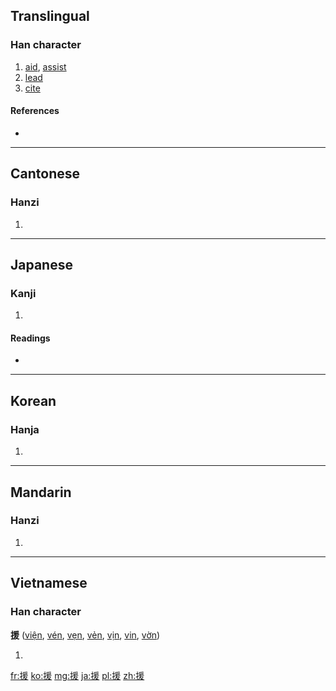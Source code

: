 ==Translingual==

===Han character===
{{Han char|rn=64|rad=手|as=09|sn=12|four=5204<sub>7</sub>|canj=手月一水 (QBME)|ids=⿰[[扌]][[爰]]}}

# [[aid]], [[assist]]
# [[lead]]
# [[cite]]

====References====
* {{Han ref|kx=0445.020|dkj=12407|dj=0795.180|hdz=31921.050|uh=63F4|ud=25588|bh=B4A9|bd=46249}}

----

==Cantonese==

===Hanzi===
{{yue-hanzi|jyut=|y=yun4, wun4}}

# {{defn|lang=yue|sort=手09}}

----

==Japanese==

===Kanji===
{{ja-kanji|grade=c|rs=手09}}

# {{defn|lang=ja|sort=手09}}

====Readings====
* {{ja-readings|on=[[えん]] (en)|kun=[[たすける]] (tasukeru), [[ひく]] (hiku), [[たすけ]] (tasuke)}}

----

==Korean==

===Hanja===
{{ko-hanja|hangeul=[[원]]|eumhun=|rv=won|mr=wŏn|y=wen}}

# {{defn|lang=ko|sort=手09}}

----

==Mandarin==

===Hanzi===
{{cmn-hanzi|pin=[[jiàn]] ([[jian4]]), [[yuán]] ([[yuan2]])|wg=chien<sup>4</sup>, yüan<sup>2</sup>}}

# {{defn|lang=cmn|sort=手09}}

----

==Vietnamese==

===Han character===
'''援''' ([[viện]], [[vén]], [[vẹn]], [[vẻn]], [[vịn]], [[vin]], [[vờn]])

# {{defn|lang=vi}}

[[fr:援]]
[[ko:援]]
[[mg:援]]
[[ja:援]]
[[pl:援]]
[[zh:援]]